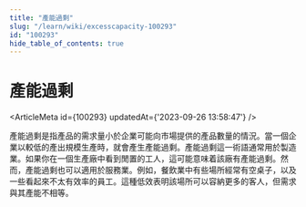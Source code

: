```yaml
---
title: "產能過剩"
slug: "/learn/wiki/excesscapacity-100293"
id: "100293"
hide_table_of_contents: true
---
```



# 產能過剩

<ArticleMeta id={100293} updatedAt={'2023-09-26 13:58:47'} />
<div className='border-solid border-b border-t-0 my-4 border-[var(--ifm-color-gray-300)]' />

產能過剩是指產品的需求量小於企業可能向市場提供的產品數量的情況。當一個企業以較低的產出規模生產時，就會產生產能過剩。產能過剩這一術語通常用於製造業。如果你在一個生產廠中看到閒置的工人，這可能意味着該廠有產能過剩。然而，產能過剩也可以適用於服務業。例如，餐飲業中有些場所經常有空桌子，以及一些看起來不太有效率的員工。這種低效表明該場所可以容納更多的客人，但需求與其產能不相等。
